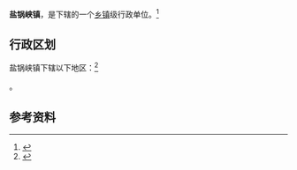 {{中国乡级行政区|62/29/23/101/000}}

'''盐锅峡镇'''，是{{PRC admin/fullname|62/29/23/101/000|3}}下辖的一个[[乡镇|乡镇]]级行政单位。<ref>{{PRC admin/ref sgc|{{PRC admin/parent|62/29/23/101/000}}}}</ref>

== 行政区划 ==

盐锅峡镇下辖以下地区：<ref>{{PRC admin/ref sgc|62/29/23/101/000}}</ref>

{{PRC admin/children|62/29/23/101/000}}。

== 参考资料 ==

{{reflist}}

{{行政区划小作品}}
{{PRC admin/navcat|62/29/23/101/000}}